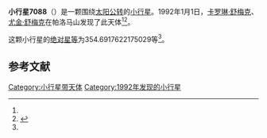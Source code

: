 {{Infobox planet
| bgcolour = #FFFFC0
| name = 7088 Ishtar
| symbol = 
| image = 
| caption = 
| discovery = yes
| discovery_ref = 
| discoverer = [[卡罗琳·舒梅克|卡罗琳·舒梅克]]、[[尤金·舒梅克|尤金·舒梅克]]
| discovery_site = [[帕洛马山|帕洛马山]] 
| discovered = 1992年1月1日
| designations = yes
| mp_name = 
| named_after = 
| alt_names = 
| mp_category = [[阿莫尔型小行星|阿莫尔型小行星]]
| orbit_ref = <ref name="a">[http://ssd.jpl.nasa.gov/sbdb.cgi?sstr=7088 7088 Ishtar] {{Wayback|url=http://ssd.jpl.nasa.gov/sbdb.cgi?sstr=7088 |date=20201124023114 }}，小行星數據庫瀏覽器（JPL Small-Body Database Browser）－[[美国国家航空航天局|美国国家航空航天局]]喷气推进实验室</ref>
| epoch = 2456400.5 (2013年4月18日更新)
| aphelion = {{convert|2.754718271337814|AU|km|3|abbr=on|lk=out}}
| perihelion = {{convert|1.207143897476928|AU|km|3|abbr=on}}
| semimajor = {{convert|1.980931084407371|AU|km|3|abbr=on}}
| eccentricity = 0.390617924
| period = 1018.362685 [[日|日]]<br />2.79[[儒略年|儒略年]]
| avg_speed = 
| inclination = 8.300771029445094
| asc_node = 102.6861163696592
| mean_anomaly = 
| arg_peri = 354.6917622175029
| satellites = 
| physical_characteristics = yes
| dimensions = 
| mass = 
| density = 
| surface_grav = 
| escape_velocity = 
| sidereal_day = 
| axial_tilt = 
| pole_ecliptic_lat = 
| pole_ecliptic_lon = 
| albedo = 
| temperatures= 
| temp_name1 = 
| mean_temp_1 = 
| max_temp_1 = 
| temp_name2 = 
| max_temp_2 = 
| spectral_type = 
| abs_magnitude = 354.6917622175029
}}

'''小行星7088'''（{{lang-en|7088 Ishtar}}）是一颗围绕[[太阳|太阳]][[公转|公转]]的[[小行星|小行星]]。1992年1月1日，[[卡罗琳·舒梅克|卡罗琳·舒梅克]]、[[尤金·舒梅克|尤金·舒梅克]]在帕洛马山发现了此天体<ref name="a" /><ref>{{cite news|title=小行星列表|url=http://cfa-www.harvard.edu/iau/lists/NumberedMPs.txt|accessdate=2013-07-08|newspaper=哈佛大学|archive-date=2008-05-17|archive-url=https://web.archive.org/web/20080517010638/http://cfa-www.harvard.edu/iau/lists/NumberedMPs.txt|dead-url=no}}</ref>。

这颗小行星的[[绝对星等|绝对星等]]为354.6917622175029等<ref name="a" />。

==参考文献==
{{reflist}}
{{Minor Planet Number|[[小行星7087|小行星7087]]|[[小行星7089|小行星7089]]}}

{{小天体}}

[[Category:小行星带天体|Category:小行星带天体]]
[[Category:1992年发现的小行星|Category:1992年发现的小行星]]

{{asteroid-stub}}